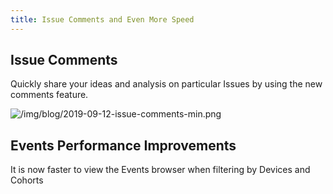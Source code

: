 ```yaml
---
title: Issue Comments and Even More Speed
---
```


## Issue Comments

Quickly share your ideas and analysis on particular Issues by using the new
comments feature.

<!-- truncate -->

![/img/blog/2019-09-12-issue-comments-min.png](/img/blog/2019-09-12-issue-comments-min.png)

<!-- truncate -->

## Events Performance Improvements

It is now faster to view the Events browser when filtering by Devices and
Cohorts
